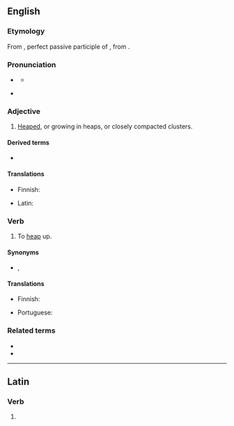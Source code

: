 ==English==
{{was wotd|2010|January|13}}

===Etymology===
From {{etyl|la|en}} {{m|la|acervātus}}, perfect passive participle of {{m|la|acervō||heap or pile up}}, from {{m|la|acervus||heap}}.

===Pronunciation===
* {{a|UK}} {{IPA|en|/ˈæs.ə.veɪt/}}
** {{audio|en|LL-Q1860 (eng)-Vealhurl-acervate.wav|Audio (UK)}}
* {{a|US}} {{IPA|en|/ˈæs.ɚ.veɪt/}}

===Adjective===
{{en-adj}}

# {{lb|en|chiefly|botany|rare}} [[heaped|Heaped]], or growing in heaps, or closely compacted clusters.

====Derived terms====
* {{l|en|acervately}}

====Translations====
{{trans-top|heaped or growing in heaps}}
* Finnish: {{t|fi|[[kimppu|kimppuina]] [[kasvava]]}}
{{trans-mid}}
* Latin: {{t|la|acervātus}}
{{trans-bottom}}

===Verb===
{{en-verb|acervat}}

# {{lb|en|obsolete}} To [[heap]] up.

====Synonyms====
* {{sense|to heap up}} {{l|en|heap}}, {{l|en|pile}}

====Translations====
{{trans-top|to heap up}}
* Finnish: {{t|fi|kimputtaa}}
{{trans-mid}}
* Portuguese: {{t+|pt|acervar}}
{{trans-bottom}}

===Related terms===
* {{l|en|acerval}}
* {{l|en|coacervate}}

----

==Latin==

===Verb===
{{la-verb-form|acervāte}}

# {{inflection of|la|acervō||2|p|pres|actv|impr}}